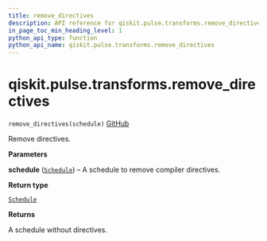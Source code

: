 ```yaml
---
title: remove_directives
description: API reference for qiskit.pulse.transforms.remove_directives
in_page_toc_min_heading_level: 1
python_api_type: function
python_api_name: qiskit.pulse.transforms.remove_directives
---
```


# qiskit.pulse.transforms.remove\_directives

<span id="qiskit.pulse.transforms.remove_directives" />

`remove_directives(schedule)` [GitHub](https://github.com/qiskit/qiskit/tree/stable/0.22/qiskit/pulse/transforms/canonicalization.py "view source code")

Remove directives.

**Parameters**

**schedule** ([`Schedule`](qiskit.pulse.Schedule "qiskit.pulse.schedule.Schedule")) – A schedule to remove compiler directives.

**Return type**

[`Schedule`](qiskit.pulse.Schedule "qiskit.pulse.schedule.Schedule")

**Returns**

A schedule without directives.

